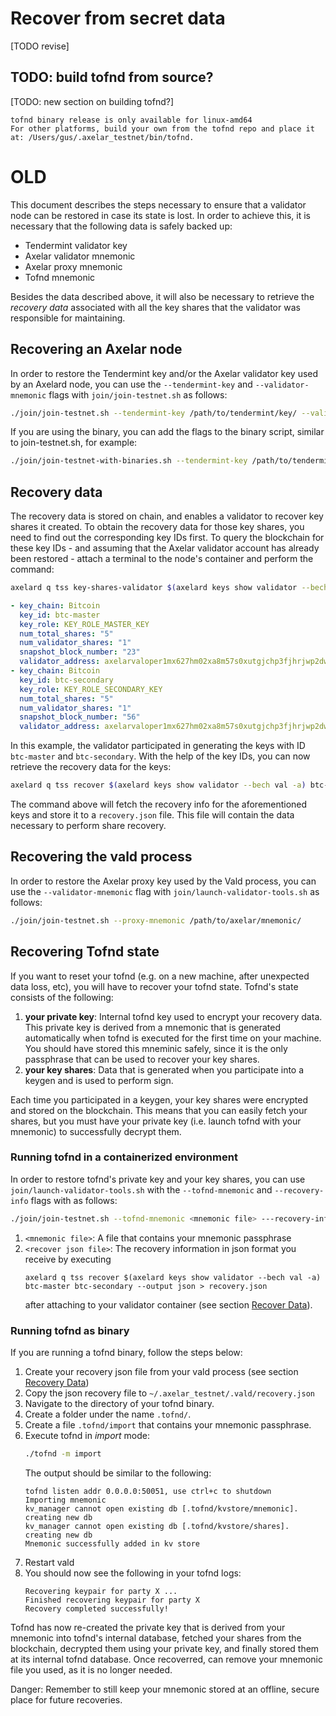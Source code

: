 # Recover from secret data


[TODO revise]

## TODO: build tofnd from source?

[TODO: new section on building tofnd?]
```
tofnd binary release is only available for linux-amd64
For other platforms, build your own from the tofnd repo and place it at: /Users/gus/.axelar_testnet/bin/tofnd.
```

# OLD

This document describes the steps necessary to ensure that a validator node can be restored in case its state is lost. In order to achieve this, it is necessary that the following data is safely backed up:

* Tendermint validator key
* Axelar validator mnemonic
* Axelar proxy mnemonic
* Tofnd mnemonic

Besides the data described above, it will also be necessary to retrieve the *recovery data* associated with all the key shares that the validator was responsible for maintaining.

## Recovering an Axelar node

In order to restore the Tendermint key and/or the Axelar validator key used by an Axelard node, you can use the `--tendermint-key` and `--validator-mnemonic` flags with `join/join-testnet.sh` as follows:

```bash
./join/join-testnet.sh --tendermint-key /path/to/tendermint/key/ --validator-mnemonic /path/to/axelar/mnemonic/
```

If you are using the binary, you can add the flags to the binary script, similar to join-testnet.sh, for example:
```bash
./join/join-testnet-with-binaries.sh --tendermint-key /path/to/tendermint/key/ --validator-mnemonic /path/to/axelar/mnemonic/
```

## Recovery data

The recovery data is stored on chain, and enables a validator to recover key shares it created.
To obtain the recovery data for those key shares, you need to find out the corresponding key IDs first.
To query the blockchain for these key IDs - and assuming that the Axelar validator account has already been restored - attach a terminal to the node's container and perform the command:

```bash
axelard q tss key-shares-validator $(axelard keys show validator --bech val -a)
```
```yaml
- key_chain: Bitcoin
  key_id: btc-master
  key_role: KEY_ROLE_MASTER_KEY
  num_total_shares: "5"
  num_validator_shares: "1"
  snapshot_block_number: "23"
  validator_address: axelarvaloper1mx627hm02xa8m57s0xutgjchp3fjhrjwp2dw42
- key_chain: Bitcoin
  key_id: btc-secondary
  key_role: KEY_ROLE_SECONDARY_KEY
  num_total_shares: "5"
  num_validator_shares: "1"
  snapshot_block_number: "56"
  validator_address: axelarvaloper1mx627hm02xa8m57s0xutgjchp3fjhrjwp2dw4
```

In this example, the validator participated in generating the keys with ID `btc-master` and `btc-secondary`.
With the help of the key IDs, you can now retrieve the recovery data for the keys:

```bash
axelard q tss recover $(axelard keys show validator --bech val -a) btc-master btc-secondary --output json > recovery.json
```

The command above will fetch the recovery info for the aforementioned keys and store it to a `recovery.json` file.
This file will contain the data necessary to perform share recovery.

## Recovering the vald process

In order to restore the Axelar proxy key used by the Vald process, you can use the `--validator-mnemonic` flag with `join/launch-validator-tools.sh` as follows:

```bash
./join/join-testnet.sh --proxy-mnemonic /path/to/axelar/mnemonic/
```

## Recovering Tofnd state

If you want to reset your tofnd (e.g. on a new machine, after unexpected data loss, etc), you will have to recover your tofnd state. Tofnd's state consists of the following:
1. **your private key**: Internal tofnd key used to encrypt your recovery data. This private key is derived from a mnemonic that is generated automatically when tofnd is executed for the first time on your machine. You should have stored this mneminic safely, since it is the only passphrase that can be used to recover your key shares.
2. **your key shares**: Data that is generated when you participate into a keygen and is used to perform sign.

Each time you participated in a keygen, your key shares were encrypted and stored on the blockchain. This means that you can easily fetch your shares, but you must have your private key (i.e. launch tofnd with your mnemonic) to successfully decrypt them.

### Running tofnd in a containerized environment

In order to restore tofnd's private key and your key shares, you can use `join/launch-validator-tools.sh` with the `--tofnd-mnemonic` and `--recovery-info` flags with as follows:

```bash
./join/join-testnet.sh --tofnd-mnemonic <mnemonic file> ---recovery-info <recover json file>
```

1. `<mnemonic file>`: A file that contains your mnemonic passphrase
2. `<recover json file>`: The recovery information in json format you receive by executing
    ```
    axelard q tss recover $(axelard keys show validator --bech val -a) btc-master btc-secondary --output json > recovery.json
    ```
    after attaching to your validator container (see section [Recover Data](#Recovery_Data)).

### Running tofnd as binary

If you are running a tofnd binary, follow the steps below:
1. Create your recovery json file from your vald process (see section [Recovery Data](#Recovery_Data))
2. Copy the json recovery file to `~/.axelar_testnet/.vald/recovery.json`
3. Navigate to the directory of your tofnd binary.
4. Create a folder under the name `.tofnd/`.
5. Create a file `.tofnd/import` that contains your mnemonic passphrase.
6. Execute tofnd in *import* mode:
    ```bash
    ./tofnd -m import
    ```
    The output should be similar to the following:
    ```
    tofnd listen addr 0.0.0.0:50051, use ctrl+c to shutdown
    Importing mnemonic
    kv_manager cannot open existing db [.tofnd/kvstore/mnemonic]. creating new db
    kv_manager cannot open existing db [.tofnd/kvstore/shares]. creating new db
    Mnemonic successfully added in kv store
    ```
7. Restart vald
8. You should now see the following in your tofnd logs:
    ```
    Recovering keypair for party X ...
    Finished recovering keypair for party X
    Recovery completed successfully!
    ```

Tofnd has now re-created the private key that is derived from your mnemonic into tofnd's internal database, fetched your shares from the blockchain, decrypted them using your private key, and finally stored them at its internal tofnd database. Once recoverred, can remove your mnemonic file you used, as it is no longer needed.

<Callout type="error" emoji="☠️">
  Danger: Remember to still keep your mnemonic stored at an offline, secure place for future recoveries.
</Callout>